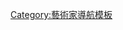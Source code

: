 {{template category|type=navbox|description=此分類包含與[[畫家|畫家]]相關的導航模板}}
[[Category:藝術家導航模板|Category:藝術家導航模板]]